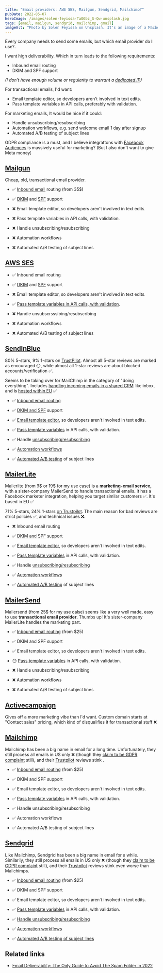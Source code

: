 ```yaml
---
title: "Email providers: AWS SES, Mailgun, Sendgrid, Mailchimp?"
pubDate: 2022-05-07
heroImage: /images/solen-feyissa-TaOGbz_S-Qw-unsplash.jpg
tags: [email, mailgun, sendgrid, mailchimp, gmail]
imageAlt: "Photo by Solen Feyissa on Unsplash. It's an image of a Macbook with Gmail open. The computer is placed on a cute carpet, giving a cozy feeling. Because carpets are cozy? Also, there's blankets in the background"
---
```


Every company needs to send some emails, but which email provider do I use?.

I want high deliverability. Which in turn leads to the following requirements:

- Inbound email routing
- DKIM and SPF support

_(I don't have enough volume or regularity to warrant a [dedicated IP](https://www.shiftparadigm.com/insights/dedicated-vs-shared-ip-how-they-affect-email-deliverability/))_

For transactional emails, I'd want:

- Email template editor, so developers aren't involved in text edits.
- Pass template variables in API calls, preferably with validation.

For marketing emails, It would be nice if it could:

- Handle unsubscribing/resubscribing
- Automation workflows, e.g. send welcome email 1 day after signup
- Automated A/B testing of subject lines

GDPR compliance is a must, and I believe integrattons with [Facebook Audiences](https://www.mailerlite.com/integrations/facebook-audiences)
is massively useful for marketing? (But I also don't want to give Meta money)

## [Mailgun](https://www.mailgun.com/pricing/)

Cheap, old, transactional email provider.

- ✅ [Inbound email](https://www.mailgun.com/products/send/inbound-routing/) routing (from 35$)
- ✅ [DKIM](https://www.mailgun.com/blog/deliverability/understanding-dkim-how-it-works/) and [SPF](https://www.mailgun.com/blog/deliverability/spf-records-basics/) support

- ❌ Email template editor, so developers aren't involved in text edits.
- ❌ Pass template variables in API calls, with validation.

- ❌ Handle unsubscribing/resubscribing
- ❌ Automation workflows
- ❌ Automated A/B testing of subject lines

## [AWS SES](https://aws.amazon.com/ses/)

- ✅ Inbound email routing
- ✅ [DKIM](https://docs.aws.amazon.com/ses/latest/dg/send-email-authentication-dkim.html) and [SPF](https://docs.aws.amazon.com/ses/latest/dg/send-email-authentication-spf.html) support

- ❌ Email template editor, so developers aren't involved in text edits.
- ✅ [Pass template variables in API calls, with validation](https://docs.aws.amazon.com/ses/latest/dg/send-personalized-email-api.html).

- ❌ Handle unsubscrsssibing/resubscribing
- ❌ Automation workflows
- ❌ Automated A/B testing of subject lines

## [SendInBlue](https://www.sendinblue.com/)

80% 5-stars, 9% 1-stars on [TrustPilot](https://no.trustpilot.com/review/www.sendinblue.com).
Almost all 5-star reviews are marked as encouraged 😶, while almost all 1-star reviews are about blocked accounts/verification ✅.

Seems to be taking over for MailChimp in the category of "doing everything".
Includes [handling incoming emails in a shared CRM](https://www.sendinblue.com/features/inbox/)
like inbox, and is [hosted within EU](https://www.sendinblue.com/api/) ✅

- ✅ [Inbound email routing](https://www.sendinblue.com/features/inbox/)
- ✅ [DKIM and SPF](https://help.sendinblue.com/hc/en-us/articles/208848209-Customise-your-DKIM-signature) support

- ✅ [Email template editor](https://help.sendinblue.com/hc/en-us/articles/360019787120), so developers aren't involved in text edits.
- ✅ [Pass template variables](https://developers.sendinblue.com/recipes/send-transactional-emails-in-nodejs) in API calls, with validation.

- ✅ Handle [unsubscribing/resubscribing](https://help.sendinblue.com/hc/en-us/articles/208772629)
- ✅ [Automation workflows](https://www.sendinblue.com/features/marketing-automation/)
- ✅ [Automated A/B testing](https://help.sendinblue.com/hc/en-us/articles/360001298940--Classic-design-Creating-A-B-test-email-campaigns) of subject lines

## [MailerLite](https://www.mailerlite.com/)

Mailerlite (from 9$ or 19$ for my use case) is a **marketing-email service**,
with a sister-company MailerSend to handle transactional emails. It has a Facebook
marketer integration, helping you target similar customers ✅. It's based in EU ✅

71% 5-stars, 24% 1-stars [on Trustpilot](https://no.trustpilot.com/review/mailerlite.com).
The main reason for bad reviews are strict policies ✅, and technical issues ❌.

- ❌ Inbound email routing
- ✅ [DKIM and SPF](https://www.mailerlite.com/help/how-to-verify-and-authenticate-your-domain#new/get-records-approved) support

- ✅ [Email template editor](https://www.mailerlite.com/video-tutorials/drag-and-drop-editor#classic), so developers aren't involved in text edits.
- ✅ [Pass template variables](hhttps://www.mailerlite.com/help/how-to-create-and-use-custom-fields) in API calls, with validation.

- ✅ Handle [unsubscribing/resubscribing](https://www.mailerlite.com/video-tutorials/customize-unsubscribe-page)
- ✅ [Automation workflows](https://www.mailerlite.com/features/automation)
- ✅ [Automated A/B testing](https://www.mailerlite.com/features/ab-testing) of subject lines

## [MailerSend](https://www.mailersend.com/)

Mailersend (from 25$ for my use calse) seems like a very well made, easy to use
**transactional email provider**. Thumbs up! It's sister-company MailerLite handles the marketing part.

- ✅ [Inbound email routing](https://www.mailersend.com/features/inbound-emails) (from $25)
- ✅ DKIM and SPF support

- ✅ Email template editor, so developers aren't involved in text edits.
- 😶 [Pass template variables](https://www.mailersend.com/features/dynamic-email-templates) in API calls, with validation.

- ❌ Handle unsubscribing/resubscribing
- ❌ Automation workflows
- ❌ Automated A/B testing of subject lines

## [Activecampaign](https://www.activecampaign.com/)

Gives off a more marketing vibe than I'd want.
Custom domain starts at "Contact sales" pricing, which kind of disqualifies it for transactional stuff ❌

## [Mailchimp](https://mailchimp.com/)

Mailchimp has been a big name in email for a long time. Unfortunately, they still
process all emails in US only ❌ (though they [claim to be GDPR complaint](https://mailchimp.com/help/mailchimp-european-data-transfers/) still),
and their [Trustpilot](https://no.trustpilot.com/review/www.mailchimp.com) reviews stink .

- ✅ [Inbound email routing](https://www.mailersend.com/features/inbound-emails) (from $25)
- ✅ DKIM and SPF support

- ✅ Email template editor, so developers aren't involved in text edits.
- ✅ [Pass template variables](https://www.mailersend.com/features/dynamic-email-templates) in API calls, with validation.

- ✅ Handle unsubscribing/resubscribing
- ✅ Automation workflows
- ✅ Automated A/B testing of subject lines

## [Sendgrid](https://www.trustpilot.com/review/sendgrid.com)

Like Mailchimp, Sendgrid has been a big name in email for a while. Similarily, they still
process all emails in US only ❌ (though they [claim to be GDPR complaint](https://sendgrid.com/resource/general-data-protection-regulation-2/) still),
and their [Trustpilot](https://no.trustpilot.com/review/www.sendgrid.com) reviews stink even worse than Mailchimps.

- ✅ [Inbound email routing](https://docs.sendgrid.com/for-developers/parsing-email/setting-up-the-inbound-parse-webhook) (from $25)
- ✅ DKIM and SPF support

- ✅ Email template editor, so developers aren't involved in text edits.
- ✅ [Pass template variables](https://www.mailersend.com/features/dynamic-email-templates) in API calls, with validation.

- ✅ [Handle unsubscribing/resubscribing](https://docs.sendgrid.com/ui/account-and-settings/tracking#subscription-tracking)
- ✅ [Automation workflows](https://sendgrid.com/solutions/email-marketing/automation/)
- ✅ [Automated A/B testing of subject lines](https://docs.sendgrid.com/ui/sending-email/a-b-testing)

## Related links

- [Email Deliverability: The Only Guide to Avoid The Spam Folder in 2022](https://moosend.com/blog/email-deliverability/)
